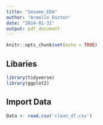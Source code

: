 ```yaml
---
title: "Sesame_EDA"
author: "Armelle Duston"
date: "2024-01-31"
output: pdf_document
---
```


```r
knitr::opts_chunk$set(echo = TRUE)
```

## Libaries
```r
library(tidyverse)
library(ggplot2)

```


## Import Data
```r
Data <- read.csv('clean_df.csv')
```

